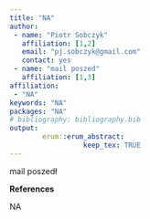 ```yaml
---
title: "NA"
author:
 - name: "Piotr Sobczyk"
   affiliation: [1,2]
   email: "pj.sobczyk@gmail.com"
   contact: yes
 - name: "mail poszed"
   affiliation: [1,3]
affiliation:
 - "NA"
keywords: "NA"
packages: "NA"
# bibliography: bibliography.bib
output:  
        erum::erum_abstract:
                  keep_tex: TRUE
---
```


mail poszedł

**References**

NA
